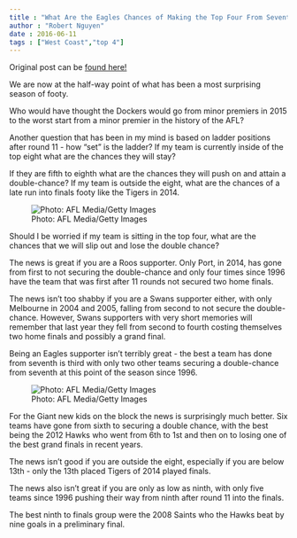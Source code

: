 ```yaml
---
title : "What Are the Eagles Chances of Making the Top Four From Seventh Spot"
author : "Robert Nguyen"
date : 2016-06-11
tags : ["West Coast","top 4"]
---
```


Original post can be [found here!](https://www.theage.com.au/sport/afl/what-are-the-eagles-chances-of-making-the-topfour-from-seventh-spot-20160610-gpgspr.html)

We are now at the half-way point of what has been a most surprising season of footy.

Who would have thought the Dockers would go from minor premiers in 2015 to the worst start from a minor premier in the history of the AFL?

Another question that has been in my mind is based on ladder positions after round 11 - how "set" is the ladder? If my team is currently inside of the top eight what are the chances they will stay?

If they are fifth to eighth what are the chances they will push on and attain a double-chance? If my team is outside the eight, what are the chances of a late run into finals footy like the Tigers in 2014.

![Photo: AFL Media/Getty Images](/img/bfdaba83e8a53be1b3c133800fb06f271e267002.jpg)


Should I be worried if my team is sitting in the top four, what are the chances that we will slip out and lose the double chance?

The news is great if you are a Roos supporter. Only Port, in 2014, has gone from first to not securing the double-chance and only four times since 1996 have the team that was first after 11 rounds not secured two home finals.

The news isn't too shabby if you are a Swans supporter either, with only Melbourne in 2004 and 2005, falling from second to not secure the double-chance. However, Swans supporters with very short memories will remember that last year they fell from second to fourth costing themselves two home finals and possibly a grand final.

Being an Eagles supporter isn't terribly great - the best a team has done from seventh is third with only two other teams securing a double-chance from seventh at this point of the season since 1996.

![Photo: AFL Media/Getty Images](/img/2bf0620e80df94c73ea94405f121b7ad730814f4.jpg)

For the Giant new kids on the block the news is surprisingly much better. Six teams have gone from sixth to securing a double chance, with the best being the 2012 Hawks who went from 6th to 1st and then on to losing one of the best grand finals in recent years.

The news isn't good if you are outside the eight, especially if you are below 13th - only the 13th placed Tigers of 2014 played finals.

The news also isn't great if you are only as low as ninth, with only five teams since 1996 pushing their way from ninth after round 11 into the finals.

The best ninth to finals group were the 2008 Saints who the Hawks beat by nine goals in a preliminary final. 
